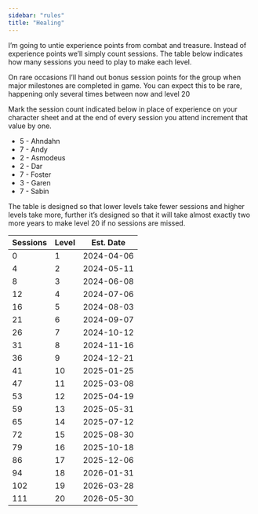 ```yaml
---
sidebar: "rules"
title: "Healing"
---
```


I’m going to untie experience points from combat and treasure.  Instead of experience points we’ll simply count sessions.  The table below indicates how many sessions you need to play to make each level.

On rare occasions I’ll hand out bonus session points for the group when major milestones are completed in game.  You can expect this to be rare, happening only several times between now and level 20

Mark the session count indicated below in place of experience on your character sheet and at the end of every session you attend increment that value by one.

  * 5 - Ahndahn
  * 7 - Andy
  * 2 - Asmodeus
  * 2 - Dar
  * 7 - Foster
  * 3 - Garen
  * 7 - Sabin

The table is designed so that lower levels take fewer sessions and higher levels take more, further it’s designed so that it will take almost exactly two more years to make level 20 if no sessions are missed.

| Sessions | Level | Est. Date  |
| -------- | ----- | ---------  |
|   0      |  1    | 2024-04-06 |
|   4      |  2    | 2024-05-11 |
|   8      |  3    | 2024-06-08 |
|  12      |  4    | 2024-07-06 |
|  16      |  5    | 2024-08-03 |
|  21      |  6    | 2024-09-07 |
|  26      |  7    | 2024-10-12 |
|  31      |  8    | 2024-11-16 |
|  36      |  9    | 2024-12-21 |
|  41      | 10    | 2025-01-25 |
|  47      | 11    | 2025-03-08 |
|  53      | 12    | 2025-04-19 |
|  59      | 13    | 2025-05-31 |
|  65      | 14    | 2025-07-12 |
|  72      | 15    | 2025-08-30 |
|  79      | 16    | 2025-10-18 |
|  86      | 17    | 2025-12-06 |
|  94      | 18    | 2026-01-31 |
| 102      | 19    | 2026-03-28 |
| 111      | 20    | 2026-05-30 |

